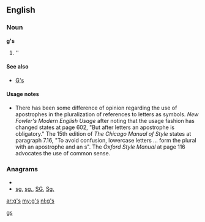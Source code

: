 {{also|GS|Gs|G's|.gs}}
==English==

===Noun===
'''g's'''

# ''{{plural of|[[g]]}}

====See also====
* [[G's]]

====Usage notes====
* There has been some difference of opinion regarding the use of apostrophes in the pluralization of references to letters as symbols.  ''New Fowler's Modern English Usage'' after noting that the usage fashion has changed states at page 602, "But after letters an apostrophe is obligatory."    The 15th edition of ''The Chicago Manual of Style'' states at paragraph 7.16, "To avoid confusion, lowercase letters ... form the plural with an apostrophe and an s".  The ''Oxford Style Manual'' at page 116 advocates the use of common sense.

===Anagrams===
* {{alphagram|gs}}
* [[sg#English|sg]], [[sg.#English|sg.]], [[SG#English|SG]], [[Sg.#English|Sg.]]

[[Category:English terms spelled with '|gs]]

[[ar:g's]]
[[my:g's]]
[[nl:g's]]